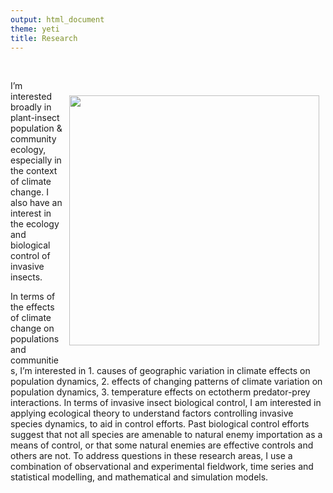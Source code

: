 ```yaml
---
output: html_document
theme: yeti
title: Research
---
```

<br>

<div style= "float:right;position: relative; top: 0px;padding:10px;">
![](pics/otc.jpg){width=400px}
</div>
I’m interested broadly in plant-insect population & community ecology, especially in the context of climate change. I also have an interest in the ecology and biological control of invasive insects.

In terms of the effects of climate change on populations and communities, I’m interested in 1. causes of geographic variation in climate effects on population dynamics, 2. effects of changing patterns of climate variation on population dynamics, 3. temperature effects on ectotherm predator-prey interactions. In terms of invasive insect biological control, I am interested in applying ecological theory to understand factors controlling invasive species dynamics, to aid in control efforts. Past biological control efforts suggest that not all species are amenable to natural enemy importation as a means of control, or that some natural enemies are effective controls and others are not. To address questions in these research areas, I use a combination of observational and experimental fieldwork, time series and statistical modelling, and mathematical and simulation models.




<!-- Global site tag (gtag.js) - Google Analytics -->
<script async src="https://www.googletagmanager.com/gtag/js?id=UA-187123577-1"></script>
<script>
  window.dataLayer = window.dataLayer || [];
  function gtag(){dataLayer.push(arguments);}
  gtag('js', new Date());

  gtag('config', 'UA-187123577-1');
</script>
